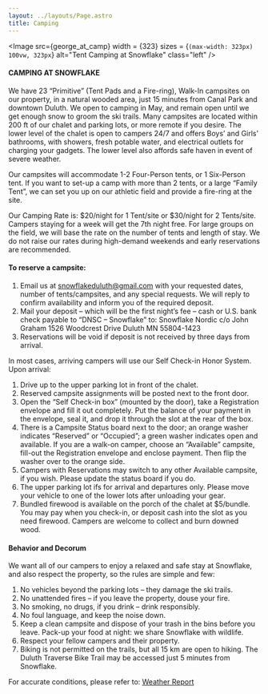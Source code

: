 ```yaml
---
layout: ../layouts/Page.astro
title: Camping
---
```



<Image 
    src={george_at_camp} 
    width = {323}
    sizes = {`(max-width: 323px) 100vw, 323px`}
    alt="Tent Camping at Snowflake" 
    class="left" 
/>

#### CAMPING AT SNOWFLAKE

We have 23 “Primitive” (Tent Pads and a Fire-ring), Walk-In campsites on our property, in a natural wooded area, just 15 minutes from Canal Park and downtown Duluth. We open to camping in May, and remain open until we get enough snow to groom the ski trails. Many campsites are located within 200 ft of our chalet and parking lots, or more remote if you desire. The lower level of the chalet is open to campers 24/7 and offers Boys’ and Girls’ bathrooms, with showers, fresh potable water, and electrical outlets for charging your gadgets. The lower level also affords safe haven in event of severe weather.

Our campsites will accommodate 1-2 Four-Person tents, or 1 Six-Person tent. If you want to set-up a camp with more than 2 tents, or a large “Family Tent”, we can set you up on our athletic field and provide a fire-ring at the site.

Our Camping Rate is: $20/night for 1 Tent/site or $30/night for 2 Tents/site. Campers staying for a week will get the 7th night free. For large groups on the field, we will base the rate on the number of tents and length of stay. We do not raise our rates during high-demand weekends and early reservations are recommended.

#### To reserve a campsite:

1. Email us at snowflakeduluth@gmail.com  with your requested dates, number of tents/campsites, and any special requests. We will reply to confirm availability and inform you of the required deposit.
2. Mail your deposit – which will be the first night’s fee – cash or U.S. bank check payable to “DNSC – Snowflake” to:
          Snowflake Nordic
          c/o John Graham
          1526 Woodcrest Drive
          Duluth MN 55804-1423
3. Reservations will be void if deposit is not received by three days from arrival.

In most cases, arriving campers will use our Self Check-in Honor System. Upon arrival:

1. Drive up to the upper parking lot in front of the chalet.
2. Reserved campsite assignments will be posted next to the front door.
3. Open the “Self Check-in box” (mounted by the door), take a Registration envelope and fill it out completely. Put the balance of your payment in the envelope, seal it, and drop it through the slot at the rear of the box.
4. There is a Campsite Status board next to the door; an orange washer indicates “Reserved” or “Occupied”; a green washer indicates open and available. If you are a walk-on camper, choose an “Available” campsite, fill-out the Registration  envelope and enclose payment. Then flip the washer over to the orange side.
5. Campers with Reservations may switch to any other Available campsite, if you wish. Please update the status board if you do.
6. The upper parking lot ifs for arrival and departures only. Please move your vehicle to one of the lower lots after unloading your gear.
7. Bundled firewood is available on the porch of the chalet at $5/bundle. You may pay when you check-in, or deposit cash into the slot as you need firewood. Campers are welcome to collect and burn downed wood.

#### Behavior and Decorum

We want all of our campers to enjoy a relaxed and safe stay at Snowflake, and also respect the property, so the rules are simple and few:

1. No vehicles beyond the parking lots – they damage the ski trails.
2. No unattended fires – if you leave the property, douse your fire.
3. No smoking, no drugs, if you drink – drink responsibly.
4. No foul language, and keep the noise down.
5. Keep a clean campsite and dispose of your trash in the bins before you leave. Pack-up your food at night: we share Snowflake with wildlife.
6. Respect your fellow campers and their property.
7. Biking is not permitted on the trails, but all 15 km are open to hiking. The Duluth Traverse Bike Trail may be accessed just 5 minutes from Snowflake.
     

For accurate conditions, please refer to: [Weather Report](https://www.wunderground.com/weather/KDLH)